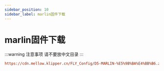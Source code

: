 ```yaml
---
sidebar_position: 10
sidebar_label: marlin固件下载
---
```


# marlin固件下载

:::warning 注意事项
请不要放中文目录
:::

```cfg
https://cdn.mellow.klipper.cn/FLY_Config/D5-MARLIN-%E5%9B%BA%E4%BB%B6.zip
```